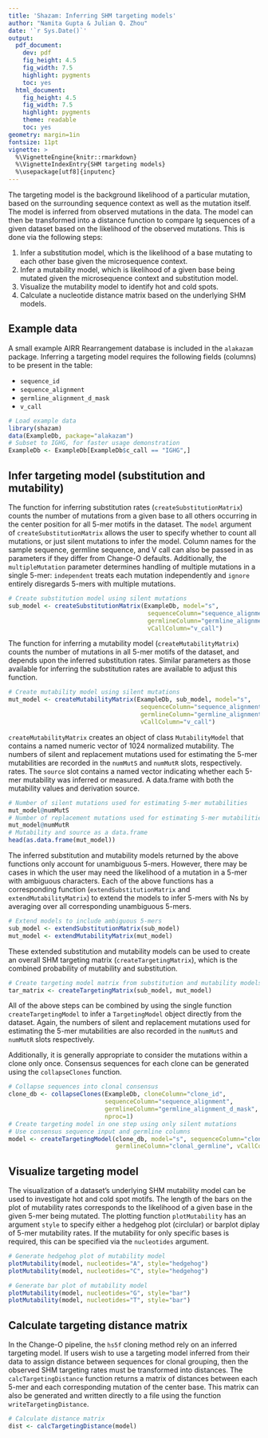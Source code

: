 ```yaml
---
title: 'Shazam: Inferring SHM targeting models'
author: "Namita Gupta & Julian Q. Zhou"
date: '`r Sys.Date()`'
output:
  pdf_document:
    dev: pdf
    fig_height: 4.5
    fig_width: 7.5
    highlight: pygments
    toc: yes
  html_document:
    fig_height: 4.5
    fig_width: 7.5
    highlight: pygments
    theme: readable
    toc: yes
geometry: margin=1in
fontsize: 11pt
vignette: >
  %\VignetteEngine{knitr::rmarkdown} 
  %\VignetteIndexEntry{SHM targeting models} 
  %\usepackage[utf8]{inputenc}
---
```


The targeting model is the background likelihood of a particular mutation, based 
on the surrounding sequence context as well as the mutation itself. The model is 
inferred from observed mutations in the data. The model can then be transformed 
into a distance function to compare Ig sequences of a given dataset based on the 
likelihood of the observed mutations. This is done via the following steps:

1. Infer a substitution model, which is the likelihood of a base mutating to 
   each other base given the microsequence context. 
2. Infer a mutability model, which is likelihood of a given base being mutated
   given the microsequence context and substitution model.
3. Visualize the mutability model to identify hot and cold spots.
4. Calculate a nucleotide distance matrix based on the underlying SHM models.

## Example data

A small example AIRR Rearrangement database is included in the `alakazam` package. 
Inferring a targeting model requires the following fields (columns) to 
be present in the table: 

* `sequence_id`
* `sequence_alignment`
* `germline_alignment_d_mask`
* `v_call`

```r
# Load example data
library(shazam)
data(ExampleDb, package="alakazam")
# Subset to IGHG, for faster usage demonstration
ExampleDb <- ExampleDb[ExampleDb$c_call == "IGHG",]
```

## Infer targeting model (substitution and mutability)

The function for inferring substitution rates (`createSubstitutionMatrix`) 
counts the number of mutations from a given base to all others occurring in the 
center position for all 5-mer motifs in the dataset. The `model` argument of 
`createSubstitutionMatrix` allows the user to specify whether to count all 
mutations, or just silent mutations to infer the model. Column names for the 
sample sequence, germline sequence, and V call can also be passed in as 
parameters if they differ from Change-O defaults. Additionally, the 
`multipleMutation` parameter determines handling of multiple mutations in a 
single 5-mer: `independent` treats each mutation independently and `ignore` 
entirely disregards 5-mers with multiple mutations.

```r
# Create substitution model using silent mutations
sub_model <- createSubstitutionMatrix(ExampleDb, model="s", 
                                       sequenceColumn="sequence_alignment",
                                       germlineColumn="germline_alignment_d_mask",
                                       vCallColumn="v_call")
```

The function for inferring a mutability model (`createMutabilityMatrix`) counts 
the number of mutations in all 5-mer motifs of the dataset, and depends upon the
inferred substitution rates. Similar parameters as those available for 
inferring the substitution rates are available to adjust this function.

```r
# Create mutability model using silent mutations
mut_model <- createMutabilityMatrix(ExampleDb, sub_model, model="s",
                                     sequenceColumn="sequence_alignment",
                                     germlineColumn="germline_alignment_d_mask",
                                     vCallColumn="v_call")
```

`createMutabilityMatrix` creates an object of class `MutabilityModel` that contains 
a named numeric vector of 1024 normalized mutability. The numbers of silent and 
replacement mutations used for estimating the 5-mer mutabilities are recorded in 
the `numMutS` and `numMutR` slots, respectively. rates. The `source` slot contains
a named vector indicating whether each 5-mer mutability was inferred or measured.
A data.frame with both the mutability values and derivation source.

```r
# Number of silent mutations used for estimating 5-mer mutabilities
mut_model@numMutS
# Number of replacement mutations used for estimating 5-mer mutabilities
mut_model@numMutR
# Mutability and source as a data.frame
head(as.data.frame(mut_model))
```

The inferred substitution and mutability models returned by the above functions
only account for unambiguous 5-mers. However, there may be cases in which the 
user may need the likelihood of a mutation in a 5-mer with ambiguous characters. 
Each of the above functions has a corresponding function (`extendSubstitutionMatrix` 
and `extendMutabilityMatrix`) to extend the models to infer 5-mers with Ns by 
averaging over all corresponding unambiguous 5-mers.

```r
# Extend models to include ambiguous 5-mers
sub_model <- extendSubstitutionMatrix(sub_model)
mut_model <- extendMutabilityMatrix(mut_model)
```

These extended substitution and mutability models can be used to create an 
overall SHM targeting matrix (`createTargetingMatrix`), which is the combined 
probability of mutability and substitution. 

```r
# Create targeting model matrix from substitution and mutability models
tar_matrix <- createTargetingMatrix(sub_model, mut_model)
```

All of the above steps can be combined by using the single function 
`createTargetingModel` to infer a `TargetingModel` object directly from 
the dataset. Again, the numbers of silent and replacement mutations used 
for estimating the 5-mer mutabilities are also recorded in the `numMutS` and 
`numMutR` slots respectively.

Additionally, it is generally appropriate to consider the mutations
within a clone only once. Consensus sequences for each clone can be generated
using the `collapseClones` function.


```r
# Collapse sequences into clonal consensus
clone_db <- collapseClones(ExampleDb, cloneColumn="clone_id", 
                           sequenceColumn="sequence_alignment",
                           germlineColumn="germline_alignment_d_mask",
                           nproc=1)
# Create targeting model in one step using only silent mutations
# Use consensus sequence input and germline columns
model <- createTargetingModel(clone_db, model="s", sequenceColumn="clonal_sequence", 
                              germlineColumn="clonal_germline", vCallColumn="v_call")
```

## Visualize targeting model

The visualization of a dataset's underlying SHM mutability model can be used to 
investigate hot and cold spot motifs. The length of the bars on the plot of 
mutability rates corresponds to the likelihood of a given base in the given 
5-mer being mutated. The plotting function `plotMutability` has an argument 
`style` to specify either a hedgehog plot (circlular) or barplot diplay of
5-mer mutability rates. If the mutability for only specific bases is required, 
this can be specified via the `nucleotides` argument.

```r
# Generate hedgehog plot of mutability model
plotMutability(model, nucleotides="A", style="hedgehog")
plotMutability(model, nucleotides="C", style="hedgehog")
```

```r
# Generate bar plot of mutability model
plotMutability(model, nucleotides="G", style="bar")
plotMutability(model, nucleotides="T", style="bar")
```

## Calculate targeting distance matrix

In the Change-O pipeline, the `hs5f` cloning method rely on an inferred 
targeting model. If users wish to use a targeting model inferred from their 
data to assign distance between sequences for clonal grouping, then the observed 
SHM targeting rates must be transformed into distances. The 
`calcTargetingDistance` function returns a matrix of distances between each 5-mer 
and each corresponding mutation of the center base. This matrix can also be 
generated and written directly to a file using the function 
`writeTargetingDistance`.

```r
# Calculate distance matrix
dist <- calcTargetingDistance(model)
```
